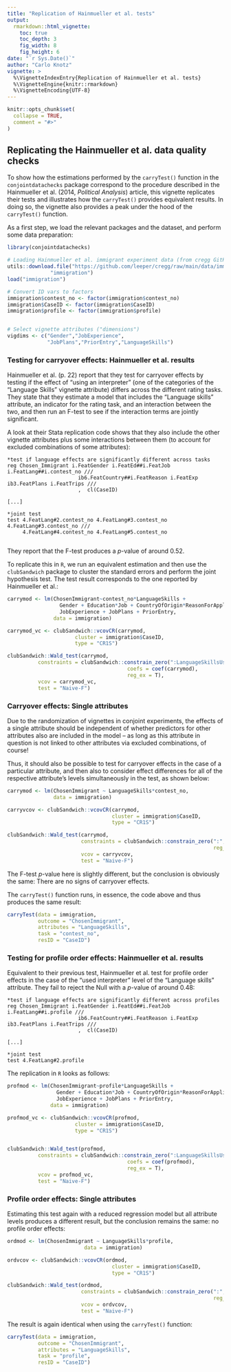 ```yaml
---
title: "Replication of Hainmueller et al. tests"
output:
  rmarkdown::html_vignette:
    toc: true
    toc_depth: 3
    fig_width: 8
    fig_height: 6
date: "`r Sys.Date()`"
author: "Carlo Knotz"
vignette: >
  %\VignetteIndexEntry{Replication of Hainmueller et al. tests}
  %\VignetteEngine{knitr::rmarkdown}
  %\VignetteEncoding{UTF-8}
---
```


```r
knitr::opts_chunk$set(
  collapse = TRUE,
  comment = "#>"
)
```

## Replicating the Hainmueller et al. data quality checks

To show how the estimations performed by the `carryTest()` function in the `conjointdatachecks` package correspond to the procedure described in the Hainmueller et al. (2014, *Political Analysis*) article, this vignette replicates their tests and illustrates how the `carryTest()` provides equivalent results. In doing so, the vignette also provides a peak under the hood of the `carryTest()` function.

As a first step, we load the relevant packages and the dataset, and perform some data preparation:
```r
library(conjointdatachecks)

# Loading Hainmueller et al. immigrant experiment data (from cregg GitHub)
utils::download.file("https://github.com/leeper/cregg/raw/main/data/immigration.rda",
              "immigration")
load("immigration")

# Convert ID vars to factors
immigration$contest_no <- factor(immigration$contest_no)
immigration$CaseID <- factor(immigration$CaseID)
immigration$profile <- factor(immigration$profile)


# Select vignette attributes ("dimensions")
vigdims <- c("Gender","JobExperience",
             "JobPlans","PriorEntry","LanguageSkills")

```

### Testing for carryover effects: Hainmueller et al. results

Hainmueller et al. (p. 22) report that they test for carryover effects by testing if the effect of "using an interpreter" (one of the categories of the "Language Skills" vignette attribute) differs across the different rating tasks. They state that they estimate a model that includes the "Language skills" attribute, an indicator for the rating task, and an interaction between the two, and then run an F-test to see if the interaction terms are jointly significant. 

A look at their Stata replication code shows that they also include the other vignette attributes plus some interactions between them (to account for excluded combinations of some attributes):
```
*test if language effects are significantly different across tasks
reg Chosen_Immigrant i.FeatGender i.FeatEd##i.FeatJob i.FeatLang##i.contest_no ///
                       ib6.FeatCountry##i.FeatReason i.FeatExp ib3.FeatPlans i.FeatTrips ///
					   ,  cl(CaseID)

[...]

*joint test
test 4.FeatLang#2.contest_no 4.FeatLang#3.contest_no 4.FeatLang#3.contest_no ///
     4.FeatLang#4.contest_no 4.FeatLang#5.contest_no
					   
```

They report that the F-test produces a *p*-value of around 0.52.

To replicate this in `R`, we run an equivalent estimation and then use the `clubSandwich` package to cluster the standard errors and perform the joint hypothesis test. The test result corresponds to the one reported by Hainmueller et al.:
```r
carrymod <- lm(ChosenImmigrant~contest_no*LanguageSkills +
                 Gender + Education*Job + CountryOfOrigin*ReasonForApplication +
                 JobExperience + JobPlans + PriorEntry,
               data = immigration)

carrymod_vc <- clubSandwich::vcovCR(carrymod,
                      cluster = immigration$CaseID,
                      type = "CR1S")

clubSandwich::Wald_test(carrymod,
          constraints = clubSandwich::constrain_zero(":LanguageSkillsUsed Interpreter",
                                       coefs = coef(carrymod),
                                       reg_ex = T),
          vcov = carrymod_vc,
          test = "Naive-F")
```

### Carryover effects: Single attributes

Due to the randomization of vignettes in conjoint experiments, the effects of a single attribute should be independent of whether predictors for other attributes also are included in the model -- as long as this attribute in question is not linked to other attributes via excluded combinations, of course!

Thus, it should also be possible to test for carryover effects in the case of a particular attribute, and then also to consider effect differences for all of the respective attribute's levels simultaneously in the test, as shown below:
```r
carrymod <- lm(ChosenImmigrant ~ LanguageSkills*contest_no,
               data = immigration)

carryvcov <- clubSandwich::vcovCR(carrymod,
                                  cluster = immigration$CaseID,
                                  type = "CR1S")

clubSandwich::Wald_test(carrymod,
                        constraints = clubSandwich::constrain_zero(":", 
                                                                   reg_ex = T),
                        vcov = carryvcov,
                        test = "Naive-F")

```

The F-test *p*-value here is slightly different, but the conclusion is obviously the same: There are no signs of carryover effects.

The `carryTest()` function runs, in essence, the code above and thus produces the same result:
```r
carryTest(data = immigration,
          outcome = "ChosenImmigrant",
          attributes = "LanguageSkills",
          task = "contest_no",
          resID = "CaseID")
```

### Testing for profile order effects: Hainmueller et al. results

Equivalent to their previous test, Hainmueller et al. test for profile order effects in the case of the "used interpreter" level of the "Language skills" attribute. They fail to reject the Null with a *p*-value of around 0.48:
```
*test if language effects are significantly different across profiles
reg Chosen_Immigrant i.FeatGender i.FeatEd##i.FeatJob i.FeatLang##i.profile ///
                       ib6.FeatCountry##i.FeatReason i.FeatExp ib3.FeatPlans i.FeatTrips ///
					   ,  cl(CaseID) 			

[...]
                       
*joint test
test 4.FeatLang#2.profile
```

The replication in `R` looks as follows:
```r
profmod <- lm(ChosenImmigrant~profile*LanguageSkills +
                Gender + Education*Job + CountryOfOrigin*ReasonForApplication +
                JobExperience + JobPlans + PriorEntry,
              data = immigration)

profmod_vc <- clubSandwich::vcovCR(profmod,
                      cluster = immigration$CaseID,
                      type = "CR1S")


clubSandwich::Wald_test(profmod,
          constraints = clubSandwich::constrain_zero(":LanguageSkillsUsed Interpreter",
                                       coefs = coef(profmod),
                                       reg_ex = T),
          vcov = profmod_vc,
          test = "Naive-F")
```

### Profile order effects: Single attributes

Estimating this test again with a reduced regression model but all attribute levels produces a different result, but the conclusion remains the same: no profile order effects:
```r
ordmod <- lm(ChosenImmigrant ~ LanguageSkills*profile,
                         data = immigration)

ordvcov <- clubSandwich::vcovCR(ordmod,
                                  cluster = immigration$CaseID,
                                  type = "CR1S")

clubSandwich::Wald_test(ordmod,
                        constraints = clubSandwich::constrain_zero(":", 
                                                                   reg_ex = T),
                        vcov = ordvcov,
                        test = "Naive-F")

```

The result is again identical when using the `carryTest()` function:
```r
carryTest(data = immigration,
          outcome = "ChosenImmigrant",
          attributes = "LanguageSkills",
          task = "profile",
          resID = "CaseID")

```
